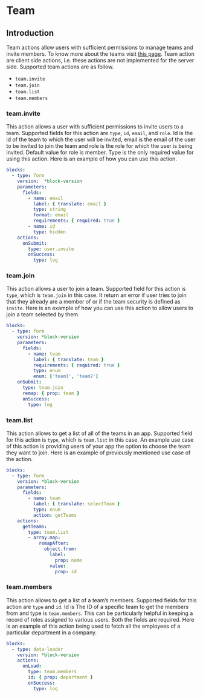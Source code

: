 # Team

## Introduction

Team actions allow users with sufficient permissions to manage teams and invite members. To know
more about the teams visit [this page](../../docs/03-guide/teams.md). Team action are client side
actions, i.e. these actions are not implemented for the server side. Supported team actions are as
follow.

- `team.invite`
- `team.join`
- `team.list`
- `team.members`

### team.invite

This action allows a user with sufficient permissions to invite users to a team. Supported fields
for this action are `type`, `id`, `email`, and `role`. Id is the id of the team to which the user
will be invited, email is the email of the user to be invited to join the team and role is the role
for which the user is being invited. Default value for role is member. Type is the only required
value for using this action. Here is an example of how you can use this action.

```yaml validate
blocks:
  - type: form
    version:  *block-version
    parameters:
      fields:
        - name: email
          label: { translate: email }
          type: string
          format: email
          requirements: { required: true }
        - name: id
          type: hidden
    actions:
      onSubmit:
        type: user.invite
        onSuccess:
          type: log
```

### team.join

This action allows a user to join a team. Supported field for this action is `type`, which is
`team.join` in this case. It return an error if user tries to join that they already are a member of
or if the team security is defined as `invite`. Here is an example of how you can use this action to
allow users to join a team selected by them.

```yaml validate
blocks:
  - type: form
    version: *block-version
    parameters:
      fields:
        - name: team
          label: { translate: team }
          requirements: { required: true }
          type: enum
          enum: ['team1', 'team2']
    onSubmit:
      type: team.join
      remap: { prop: team }
      onSuccess:
        type: log
```

### team.list

This action allows to get a list of all of the teams in an app. Supported field for this action is
`type`, which is `team.list` in this case. An example use case of this action is providing users of
your app the option to choose the team they want to join. Here is an example of previously mentioned
use case of the action.

```yaml
blocks:
  - type: form
    version: *block-version
    parameters:
      fields:
        - name: team
          label: { translate: selectTeam }
          type: enum
          action: getTeams
    actions:
      getTeams:
        type: team.list
        - array.map:
            remapAfter:
              object.from:
                label:
                  prop: name
                value:
                  prop: id
```

### team.members

This action allows to get a list of a team’s members. Supported fields for this action are `type`
and `id`. Id is The ID of a specific team to get the members from and type is `team.members`. This
can be particularly helpful in keeping a record of roles assigned to various users. Both the fields
are required. Here is an example of this action being used to fetch all the employees of a
particular department in a company.

```yaml validate
blocks:
  - type: data-loader
    version: *block-version
    actions:
      onLoad:
        type: team.members
        id: { prop: department }
        onSuccess:
          type: log
```
